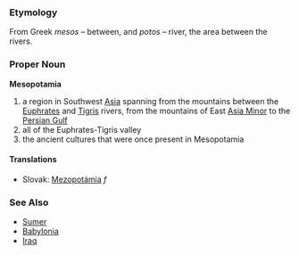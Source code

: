 === Etymology ===
From Greek ''mesos'' &ndash; between, and ''potos'' &ndash; river, the area between the rivers.
=== Proper Noun ===
'''Mesopotamia'''
#a region in Southwest [[Asia]] spanning from the mountains between the [[Euphrates]] and [[Tigris]] rivers, from the mountains of East [[Asia Minor]] to the [[Persian Gulf]]
# all of the Euphrates-Tigris valley
# the ancient cultures that were once present in Mesopotamia
==== Translations ====
*Slovak: [[Mezopotámia]] ''f''
=== See Also ===
* [[Sumer]]
* [[Babylonia]]
* [[Iraq]]
